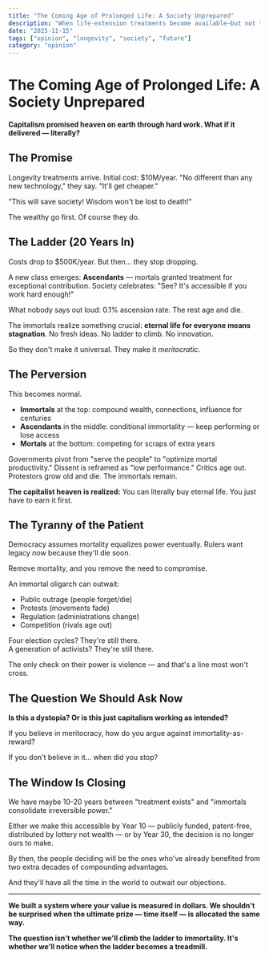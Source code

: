 ```yaml
---
title: "The Coming Age of Prolonged Life: A Society Unprepared"
description: "When life-extension treatments become available—but not to everyone—society splits into mortals and immortals. A look at the end of capitalism as we know it."
date: "2025-11-15"
tags: ["opinion", "longevity", "society", "future"]
category: "opinion"
---
```


# The Coming Age of Prolonged Life: A Society Unprepared

**Capitalism promised heaven on earth through hard work. What if it delivered — literally?**

## The Promise

Longevity treatments arrive. Initial cost: $10M/year. "No different than any new technology," they say. "It'll get cheaper." 

"This will save society! Wisdom won't be lost to death!"

The wealthy go first. Of course they do.

## The Ladder (20 Years In)

Costs drop to $500K/year. But then... they stop dropping.

A new class emerges: **Ascendants** — mortals granted treatment for exceptional contribution. Society celebrates: "See? It's accessible if you work hard enough!"

What nobody says out loud: 0.1% ascension rate. The rest age and die.

The immortals realize something crucial: **eternal life for everyone means stagnation**. No fresh ideas. No ladder to climb. No innovation.

So they don't make it universal. They make it *meritocratic*.

## The Perversion

This becomes normal.

- **Immortals** at the top: compound wealth, connections, influence for centuries
- **Ascendants** in the middle: conditional immortality — keep performing or lose access
- **Mortals** at the bottom: competing for scraps of extra years

Governments pivot from "serve the people" to "optimize mortal productivity." Dissent is reframed as "low performance." Critics age out. Protestors grow old and die. The immortals remain.

**The capitalist heaven is realized:** You can literally buy eternal life. You just have to earn it first.

## The Tyranny of the Patient

Democracy assumes mortality equalizes power eventually. Rulers want legacy *now* because they'll die soon.

Remove mortality, and you remove the need to compromise.

An immortal oligarch can outwait:
- Public outrage (people forget/die)
- Protests (movements fade)  
- Regulation (administrations change)
- Competition (rivals age out)

Four election cycles? They're still there.  
A generation of activists? They're still there.

The only check on their power is violence — and that's a line most won't cross.

## The Question We Should Ask Now

**Is this a dystopia? Or is this just capitalism working as intended?**

If you believe in meritocracy, how do you argue against immortality-as-reward?

If you don't believe in it... when did you stop?

## The Window Is Closing

We have maybe 10-20 years between "treatment exists" and "immortals consolidate irreversible power."

Either we make this accessible by Year 10 — publicly funded, patent-free, distributed by lottery not wealth — or by Year 30, the decision is no longer ours to make.

By then, the people deciding will be the ones who've already benefited from two extra decades of compounding advantages.

And they'll have all the time in the world to outwait our objections.

---

**We built a system where your value is measured in dollars. We shouldn't be surprised when the ultimate prize — time itself — is allocated the same way.**

**The question isn't whether we'll climb the ladder to immortality. It's whether we'll notice when the ladder becomes a treadmill.**

